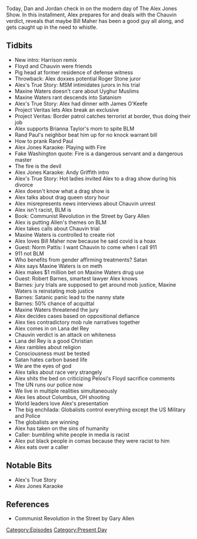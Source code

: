 {{DEFAULTSORT:
    #_EPISODE_0551:April 20-21, 2021
}}{{Episode
    | title             = April 20-21, 2021
    | caption           = [https://knowledgefight.libsyn.com/551-april-20-21-2021 Listen to this episode on Libsyn]
    | episodeNumber     = 551
    | length            = 01:49:02
    | airDate           = April 23, 2021
    | coverageStartDate = April 20, 2021
    | coverageEndDate   = April 21, 2021
    | episodeType       = [[:Category:Present Day|Present Day]]
    | appearance        = [[Harrison Smith]], [[George Floyd]], [[DerekChauvin]], [[Roger Stone]], [[Maxine Waters]], [[James O'Keefe]], [[Brianna Taylor]], [[Rand Paul]], [[Gary Allen]], [[Bill Maher]], [[Norm Pattis]], [[Robert Barnes]], [[Lana del Rey]], [[Nancy Pelosi]]
    | oocDrop           = Burn in hell, CIA!
    | previousEpisode   = [[550: April 16, 2021]]
    | nextEpisode       = [[552: May 6, 2003]]
}}

{{Stub}}

Today, Dan and Jordan check in on the modern day of The Alex Jones Show. In this installment, Alex prepares for and deals with the Chauvin verdict, reveals that maybe Bill Maher has been a good guy all along, and gets caught up in the need to whistle.

==Tidbits==

*New intro: Harrison remix
*Floyd and Chauvin were friends
*Pig head at former residence of defense witness
*Throwback: Alex doxxes potential Roger Stone juror
*Alex's True Story: MSM intimidates jurors in his trial
*Maxine Waters doesn't care about Uyghur Muslims
*Maxine Waters rant descends into Satanism
*Alex's True Story: Alex had dinner with James O'Keefe
*Project Veritas lets Alex break an exclusive
*Project Veritas: Border patrol catches terrorist at border, thus doing their job
*Alex supports Brianna Taylor's mom to spite BLM
*Rand Paul's neighbor beat him up for no knock warrant bill
*How to prank Rand Paul
*Alex Jones Karaoke: Playing with Fire
*Fake Washington quote: Fire is a dangerous servant and a dangerous master
*The fire is the devil
*Alex Jones Karaoke: Andy Griffith intro
*Alex's True Story: Hot ladies invited Alex to a drag show during his divorce
*Alex doesn't know what a drag show is
*Alex talks about drag queen story hour
*Alex misrepresents news interviews about Chauvin unrest
*Alex isn't racist, BLM is
*Book: Communist Revolution in the Street by Gary Allen
*Alex is putting Allen's themes on BLM
*Alex takes calls about Chauvin trial
*Maxine Waters is controlled to create riot
*Alex loves Bill Maher now because he said covid is a hoax
*Guest: Norm Pattis: I want Chauvin to come when I call 911
*911 not BLM
*Who benefits from gender affirming treatments? Satan
*Alex says Maxine Waters is on meth
*Alex makes $1 million bet on Maxine Waters drug use
*Guest: Robert Barnes, smartest lawyer Alex knows
*Barnes: jury trials are supposed to get around mob justice, Maxine Waters is reinstating mob justice
*Barnes: Satanic panic lead to the nanny state
*Barnes: 50% chance of acquittal
*Maxine Waters threatened the jury
*Alex decides cases based on oppositional defiance
*Alex ties contradictory mob rule narratives together
*Alex comes in on Lana del Rey
*Chauvin verdict is an attack on whiteness
*Lana del Rey is a good Christian
*Alex rambles about religion
*Consciousness must be tested
*Satan hates carbon based life
*We are the eyes of god
*Alex talks about race very strangely
*Alex shits the bed on criticizing Pelosi's Floyd sacrifice comments
*The UN runs our police now
*We live in multiple realities simultaneously
*Alex lies about Columbus, OH shooting
*World leaders love Alex's presentation
*The big enchilada: Globalists control everything except the US Military and Police
*The globalists are winning
*Alex has taken on the sins of humanity
*Caller: bumbling white people in media is racist
*Alex put black people in comas because they were racist to him
*Alex eats over a caller

==Notable Bits==

*Alex's True Story
*Alex Jones Karaoke

==References==

*Communist Revolution in the Street by Gary Allen

[[Category:Episodes]]
[[Category:Present Day]]
